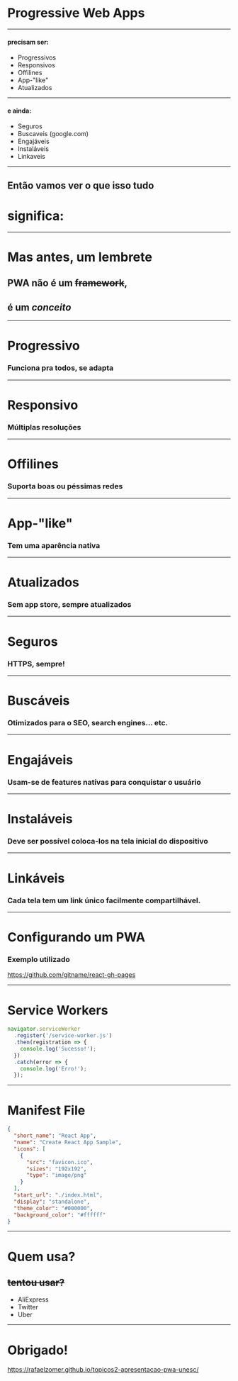 
# Progressive Web Apps
---

#### precisam ser:

* Progressivos
* Responsivos
* Offilines
* App-"like"
* Atualizados

---

#### e ainda: 

* Seguros
* Buscaveis (google.com)
* Engajáveis 
* Instaláveis 
* Linkaveis

---

## Então vamos ver o que isso tudo 
# significa:

---

# Mas antes, um lembrete

## PWA não é um ~~framework~~, 
## é um *conceito*

---

# Progressivo

### Funciona pra todos, se adapta
---
# Responsivo

### Múltiplas resoluções
---
# Offilines

### Suporta boas ou péssimas redes

---
# App-"like"

### Tem uma aparência nativa
---
# Atualizados

### Sem app store, sempre atualizados
---
# Seguros

### HTTPS, sempre!
---
# Buscáveis

### Otimizados para o SEO, search engines... etc.
---
# Engajáveis

### Usam-se de features nativas para conquistar o usuário
---
# Instaláveis

### Deve ser possível coloca-los na tela inicial do dispositivo
---
# Linkáveis

### Cada tela tem um link único facilmente compartilhável.
---
# Configurando um PWA

### Exemplo utilizado

https://github.com/gitname/react-gh-pages

---
# Service Workers
```jsx
navigator.serviceWorker
  .register('/service-worker.js')
  .then(registration => {
    console.log('Sucesso!');
  })
  .catch(error => {
    console.log('Erro!');
  });
```
---
# Manifest File
```json
{
  "short_name": "React App",
  "name": "Create React App Sample",
  "icons": [
    {
      "src": "favicon.ico",
      "sizes": "192x192",
      "type": "image/png"
    }
  ],
  "start_url": "./index.html",
  "display": "standalone",
  "theme_color": "#000000",
  "background_color": "#ffffff"
}
```
---
# Quem usa? 
## ~~tentou usar?~~
* AliExpress
* Twitter
* Uber
---
# Obrigado!
https://rafaelzomer.github.io/topicos2-apresentacao-pwa-unesc/
